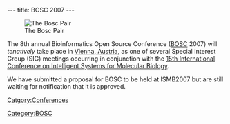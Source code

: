 ---
title: BOSC 2007
---

[[Image:Pear.png|The Bosc Pair]]


The 8th annual Bioinformatics Open Source Conference ([[BOSC]] 2007) will ''tenatively'' take place in [[wp:Vienna, Austria|Vienna, Austria]], as one of several Special Interest Group (SIG) meetings occurring in conjunction with the [http://www.iscb.org/ismbeccb2007/ 15th International Conference on Intelligent Systems for Molecular Biology]. 

We have submitted a proposal for BOSC to be held at ISMB2007 but are still waiting for notification that it is approved.

[[Catgory:Conferences]] [[Category:BOSC]]